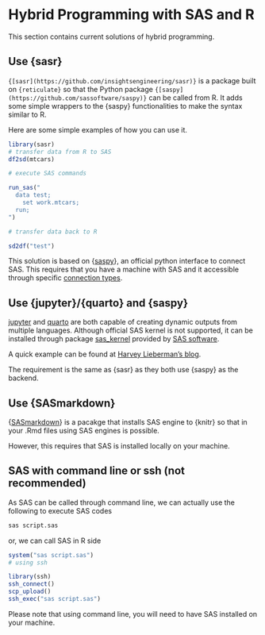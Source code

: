 # Hybrid Programming with SAS and R

This section contains current solutions of hybrid programming.

## Use {sasr}

`{[sasr](https://github.com/insightsengineering/sasr)}` is a package built on `{reticulate}` so that the Python package `{[saspy](https://github.com/sassoftware/saspy)}` can be called from R.
It adds some simple wrappers to the {saspy} functionalities to make the syntax similar to R.

Here are some simple examples of how you can use it.
```r
library(sasr)
# transfer data from R to SAS
df2sd(mtcars)

# execute SAS commands

run_sas("
  data test;
    set work.mtcars;
  run;
")

# transfer data back to R

sd2df("test")

```
This solution is based on {[saspy](https://github.com/sassoftware/saspy)}, an official python interface to connect SAS.
This requires that you have a machine with SAS and it accessible through specific [connection types](https://sassoftware.github.io/saspy/configuration.html).

## Use {jupyter}/{quarto} and {saspy}

[jupyter](http://www.jupyter.org/) and [quarto](https://quarto.org/) are both capable of creating dynamic outputs from multiple languages.
Although official SAS kernel is not supported, it can be installed through package [sas_kernel](https://github.com/sassoftware/sas_kernel) provided by [SAS software](https://github.com/sassoftware).

A quick example can be found at [Harvey Lieberman's blog](https://www.harveyl888.com/post/2022-06-27-quarto_sas_01/).

The requirement is the same as {sasr} as they both use {saspy} as the backend.

## Use {SASmarkdown}

{[SASmarkdown](https://github.com/Hemken/SASmarkdown)} is a pacakge that installs SAS engine to {knitr} so that in your .Rmd files
using SAS engines is possible.

However, this requires that SAS is installed locally on your machine.

## SAS with command line or ssh (not recommended)

As SAS can be called through command line, we can actually use the following to execute SAS codes

```sh
sas script.sas
```

or, we can call SAS in R side

```r
system("sas script.sas")
# using ssh

library(ssh)
ssh_connect()
scp_upload()
ssh_exec("sas script.sas")
```

Please note that using command line, you will need to have SAS installed on your machine.